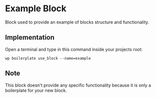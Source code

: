 # Example Block

Block used to provide an example of blocks structure and functionality.

## Implementation

Open a terminal and type in this command inside your projects root:

```shell
wp boilerplate use_block --name=example
```

## Note

This block doesn't provide any specific functionality because it is only a boilerplate for your new block.
